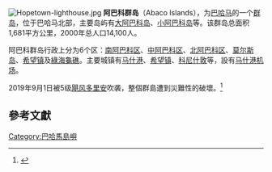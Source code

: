 {{Expand language|1=en|time=2020-09-19T08:04:19+00:00}}
[[File:Hopetown-lighthouse.jpg|thumb]]
'''阿巴科群岛'''（Abaco Islands），为[[巴哈马|巴哈马]]的一个[[群岛|群岛]]，位于巴哈马北部，主要岛屿有[[大阿巴科岛|大阿巴科岛]]、[[小阿巴科岛|小阿巴科岛]]等。该群岛总面积1,681平方公里，2000年总人口14,100人。

阿巴科群岛行政上分为6个区：[[南阿巴科区|南阿巴科区]]、[[中阿巴科区|中阿巴科区]]、[[北阿巴科区|北阿巴科区]]、[[莫尔斯岛|莫尔斯岛]]、[[希望镇|希望镇]]及[[綠海龜礁|綠海龜礁]]。主要城镇有[[马什港|马什港]]、[[希望镇|希望镇]]、[[科尼什敦|科尼什敦]]等，設有[[马什港机场|马什港机场]]。

2019年9月1日被5级[[颶風多利安_(2019年)|飓风多里安]]吹袭，整個群島遭到災難性的破壞。<ref>{{cite web|url=https://abcnews.go.com/US/extremely-dangerous-hurricane-dorian-expected-hit-abaco-islands/story?id=65323753|title='Pure hell': Hurricane Dorian now Category 5 storm, makes landfall in northwest Bahamas|last=Wnek|first=Samatha|date=September 1, 2019|work=[[ABC_News|ABC News]]|accessdate=September 1, 2019|archive-date=2019-09-01|archive-url=https://web.archive.org/web/20190901183957/https://abcnews.go.com/US/extremely-dangerous-hurricane-dorian-expected-hit-abaco-islands/story?id=65323753|dead-url=no}}</ref>

==參考文獻==
{{reflist}}

[[Category:巴哈馬島嶼|Category:巴哈馬島嶼]]